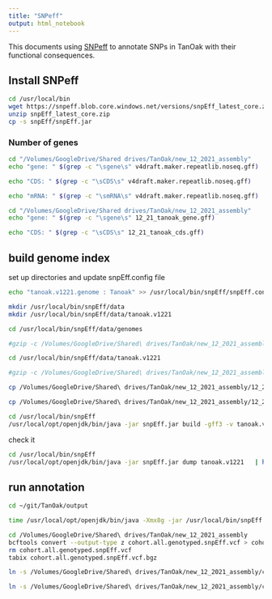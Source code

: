 ```yaml
---
title: "SNPeff"
output: html_notebook
---
```


This documents using [SNPeff](https://pcingola.github.io/SnpEff/) to annotate SNPs in TanOak with their functional consequences.

## Install SNPeff

```bash
cd /usr/local/bin
wget https://snpeff.blob.core.windows.net/versions/snpEff_latest_core.zip
unzip snpEff_latest_core.zip
cp -s snpEff/snpEff.jar
```


### Number of genes

```bash
cd "/Volumes/GoogleDrive/Shared drives/TanOak/new_12_2021_assembly"
echo "gene: " $(grep -c "\sgene\s" v4draft.maker.repeatlib.noseq.gff)

echo "CDS: " $(grep -c "\sCDS\s" v4draft.maker.repeatlib.noseq.gff)

echo "mRNA: " $(grep -c "\smRNA\s" v4draft.maker.repeatlib.noseq.gff)
```


```bash
cd "/Volumes/GoogleDrive/Shared drives/TanOak/new_12_2021_assembly"
echo "gene: " $(grep -c "\sgene\s" 12_21_tanoak_gene.gff)

echo "CDS: " $(grep -c "\sCDS\s" 12_21_tanoak_cds.gff)
```

## build genome index

set up directories and update snpEff.config file
```bash
echo "tanoak.v1221.genome : Tanoak" >> /usr/local/bin/snpEff/snpEff.config

mkdir /usr/local/bin/snpEff/data
mkdir /usr/local/bin/snpEff/data/tanoak.v1221
```


```bash
cd /usr/local/bin/snpEff/data/genomes

#gzip -c /Volumes/GoogleDrive/Shared\ drives/TanOak/new_12_2021_assembly/PanGenome_ONT_pilon.purge.dedup90.drop2k.mergeN.fasta > tanoak.v1221.fa.gz

cd /usr/local/bin/snpEff/data/tanoak.v1221

#gzip -c /Volumes/GoogleDrive/Shared\ drives/TanOak/new_12_2021_assembly/v4draft.maker.repeatlib.noseq.gff > genes.gff.gz

cp /Volumes/GoogleDrive/Shared\ drives/TanOak/new_12_2021_assembly/12_21_tanoak_CDS.fa cds.fa

cp /Volumes/GoogleDrive/Shared\ drives/TanOak/new_12_2021_assembly/12_21_tanoak_aa.fa protein.fa

cd /usr/local/bin/snpEff
/usr/local/opt/openjdk/bin/java -jar snpEff.jar build -gff3 -v tanoak.v1221
```


check it
```bash
cd /usr/local/bin/snpEff
/usr/local/opt/openjdk/bin/java -jar snpEff.jar dump tanoak.v1221   | head -n 40
```

## run annotation

```bash
cd ~/git/TanOak/output

time /usr/local/opt/openjdk/bin/java -Xmx8g -jar /usr/local/bin/snpEff.jar tanoak.v1221 /Volumes/GoogleDrive/Shared\ drives/TanOak/new_12_2021_assembly/cohort.all.genotyped.vcf.gz > /Volumes/GoogleDrive/Shared\ drives/TanOak/new_12_2021_assembly/cohort.all.genotyped.snpEff.vcf

cd /Volumes/GoogleDrive/Shared\ drives/TanOak/new_12_2021_assembly
bcftools convert --output-type z cohort.all.genotyped.snpEff.vcf > cohort.all.genotyped.snpEff.vcf.bgz
rm cohort.all.genotyped.snpEff.vcf
tabix cohort.all.genotyped.snpEff.vcf.bgz

ln -s /Volumes/GoogleDrive/Shared\ drives/TanOak/new_12_2021_assembly/cohort.all.genotyped.snpEff.vcf.bgz ~/git/TanOak/output

ln -s /Volumes/GoogleDrive/Shared\ drives/TanOak/new_12_2021_assembly/cohort.all.genotyped.snpEff.vcf.bgz.tbi ~/git/TanOak/output

```



